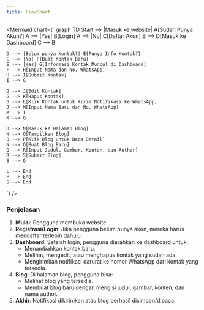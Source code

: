 ---
title: FlowChart
---
<Mermaid chart={`
graph TD
    Start --> |Masuk ke website| A[Sudah Punya Akun?]
    A --> |Yes| B[Login]
    A --> |No| C[Daftar Akun]
    B --> D[Masuk ke Dashboard]
    C --> B

    D --> |Belum punya kontak?| E{Punya Info Kontak?}
    E --> |No| F[Buat Kontak Baru]
    E --> |Yes| G[Informasi Kontak Muncul di Dashboard]
    F --> H[Input Nama dan No. WhatsApp]
    H --> I[Submit Kontak]
    I --> G

    G --> J[Edit Kontak]
    G --> K[Hapus Kontak]
    G --> L[Klik Kontak untuk Kirim Notifikasi ke WhatsApp]
    J --> M[Input Nama Baru dan No. WhatsApp]
    M --> I
    K --> G

    D --> N[Masuk ke Halaman Blog]
    N --> O[Tampilkan Blog]
    O --> P[Klik Blog untuk Baca Detail]
    N --> Q[Buat Blog Baru]
    Q --> R[Input Judul, Gambar, Konten, dan Author]
    R --> S[Submit Blog]
    S --> O

    L --> End
    P --> End
    S --> End
`} />

### Penjelasan
1. **Mulai**: Pengguna membuka website.
2. **Registrasi/Login**: Jika pengguna belum punya akun, mereka harus mendaftar terlebih dahulu.
3. **Dashboard**: Setelah login, pengguna diarahkan ke dashboard untuk:
   - Menambahkan kontak baru.
   - Melihat, mengedit, atau menghapus kontak yang sudah ada.
   - Mengirimkan notifikasi darurat ke nomor WhatsApp dari kontak yang tersedia.
4. **Blog**: Di halaman blog, pengguna bisa:
   - Melihat blog yang tersedia.
   - Membuat blog baru dengan mengisi judul, gambar, konten, dan nama author.
5. **Akhir**: Notifikasi dikirimkan atau blog berhasil disimpan/dibaca.
